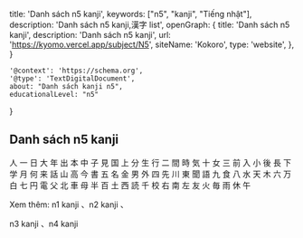   title: 'Danh sách n5 kanji',
  keywords: ["n5", "kanji", "Tiếng nhật"],
  description: 'Danh sách n5 kanji,漢字 list',
  openGraph: {
    title: 'Danh sách n5 kanji',
    description: 'Danh sách n5 kanji',
    url: 'https://kyomo.vercel.app/subject/N5',
    siteName: 'Kokoro',
    type: 'website',
  },
}

    '@context': 'https://schema.org',
    '@type': 'TextDigitalDocument',
    about: "Danh sách kanji n5",
    educationalLevel: "n5"
}

## Danh sách n5 kanji
<Link href="/post/人">人</Link>
<Link href="/post/一">一</Link>
<Link href="/post/日">日</Link>
<Link href="/post/大">大</Link>
<Link href="/post/年">年</Link>
<Link href="/post/出">出</Link>
<Link href="/post/本">本</Link>
<Link href="/post/中">中</Link>
<Link href="/post/子">子</Link>
<Link href="/post/見">見</Link>
<Link href="/post/国">国</Link>
<Link href="/post/上">上</Link>
<Link href="/post/分">分</Link>
<Link href="/post/生">生</Link>
<Link href="/post/行">行</Link>
<Link href="/post/二">二</Link>
<Link href="/post/間">間</Link>
<Link href="/post/時">時</Link>
<Link href="/post/気">気</Link>
<Link href="/post/十">十</Link>
<Link href="/post/女">女</Link>
<Link href="/post/三">三</Link>
<Link href="/post/前">前</Link>
<Link href="/post/入">入</Link>
<Link href="/post/小">小</Link>
<Link href="/post/後">後</Link>
<Link href="/post/長">長</Link>
<Link href="/post/下">下</Link>
<Link href="/post/学">学</Link>
<Link href="/post/月">月</Link>
<Link href="/post/何">何</Link>
<Link href="/post/来">来</Link>
<Link href="/post/話">話</Link>
<Link href="/post/山">山</Link>
<Link href="/post/高">高</Link>
<Link href="/post/今">今</Link>
<Link href="/post/書">書</Link>
<Link href="/post/五">五</Link>
<Link href="/post/名">名</Link>
<Link href="/post/金">金</Link>
<Link href="/post/男">男</Link>
<Link href="/post/外">外</Link>
<Link href="/post/四">四</Link>
<Link href="/post/先">先</Link>
<Link href="/post/川">川</Link>
<Link href="/post/東">東</Link>
<Link href="/post/聞">聞</Link>
<Link href="/post/語">語</Link>
<Link href="/post/九">九</Link>
<Link href="/post/食">食</Link>
<Link href="/post/八">八</Link>
<Link href="/post/水">水</Link>
<Link href="/post/天">天</Link>
<Link href="/post/木">木</Link>
<Link href="/post/六">六</Link>
<Link href="/post/万">万</Link>
<Link href="/post/白">白</Link>
<Link href="/post/七">七</Link>
<Link href="/post/円">円</Link>
<Link href="/post/電">電</Link>
<Link href="/post/父">父</Link>
<Link href="/post/北">北</Link>
<Link href="/post/車">車</Link>
<Link href="/post/母">母</Link>
<Link href="/post/半">半</Link>
<Link href="/post/百">百</Link>
<Link href="/post/土">土</Link>
<Link href="/post/西">西</Link>
<Link href="/post/読">読</Link>
<Link href="/post/千">千</Link>
<Link href="/post/校">校</Link>
<Link href="/post/右">右</Link>
<Link href="/post/南">南</Link>
<Link href="/post/左">左</Link>
<Link href="/post/友">友</Link>
<Link href="/post/火">火</Link>
<Link href="/post/毎">毎</Link>
<Link href="/post/雨">雨</Link>
<Link href="/post/休">休</Link>
<Link href="/post/午">午</Link>

Xem thêm: <Link href="/subject/N1_1">n1 kanji </Link>、<Link href="/subject/N2">n2 kanji </Link>、
<Link href="/subject/N3">n3 kanji </Link>、<Link href="/subject/N4">n4 kanji </Link>